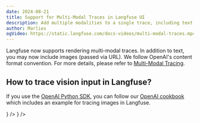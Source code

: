 ```yaml
---
date: 2024-08-21
title: Support for Multi-Modal Traces in Langfuse UI
description: Add multiple modalities to a single trace, including text and images. 
author: Marlies
ogVideo: https://static.langfuse.com/docs-videos/multi-modal-traces.mp4
---
```



<ChangelogHeader />

Langfuse now supports rendering multi-modal traces. In addition to text, you may now include images (passed via URL). We follow OpenAI's content format convention. For more details, please refer to [Multi-Modal Tracing](/docs/tracing-features/multi-modality). 

## How to trace vision input in Langfuse?

If you use the [OpenAI Python SDK](/integrations/model-providers/openai-py), you can follow our [OpenAI cookbook](/guides/cookbook/integration_openai_sdk) which includes an example for tracing images in Langfuse.

<Cards num={3}>
  <Card
    title="Tracing: Multi-Modal Content"
    href="/docs/tracing-features/multi-modality"
    icon={<FileCode />}
  />
  <Card
    title="Cookbook: OpenAI Integration (Python)"
    href="/guides/cookbook/integration_openai_sdk"
    icon={<FileCode />}
  />
</Cards>